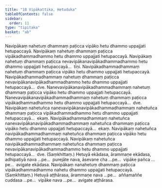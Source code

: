 ```yaml
---
title: "18 Vipākattika, Hetuduka"
tableOfContents: false
sidebar:
  order: 11
type: "tipitaka"
basket: "ab"
---
```



<DynamicBreadcrumb />

<Division number="38">

<Paragraph number="90">
Navipākaṃ nahetuṃ dhammaṃ paṭicca vipāko hetu dhammo uppajjati hetupaccayā. Navipākaṃ nahetuṃ dhammaṃ paṭicca vipākadhammadhammo hetu dhammo uppajjati hetupaccayā. Navipākaṃ nahetuṃ dhammaṃ paṭicca nevavipākanavipākadhammadhammo hetu dhammo uppajjati hetupaccayā…  tīṇi.
</Paragraph>

<Paragraph number="91">
Navipākadhammadhammaṃ nahetuṃ dhammaṃ paṭicca vipāko hetu dhammo uppajjati hetupaccayā. Navipākadhammadhammaṃ nahetuṃ dhammaṃ paṭicca nevavipākanavipākadhammadhammo hetu dhammo uppajjati hetupaccayā…  dve.
</Paragraph>

<Paragraph number="92">
Nanevavipākanavipākadhammadhammaṃ nahetuṃ dhammaṃ paṭicca vipāko hetu dhammo uppajjati hetupaccayā. Nanevavipākanavipākadhammadhammaṃ nahetuṃ dhammaṃ paṭicca vipākadhammadhammo hetu dhammo uppajjati hetupaccayā…  dve.
</Paragraph>

<Paragraph number="93">
Navipākaṃ nahetuñca nanevavipākanavipākadhammadhammaṃ nahetuñca dhammaṃ paṭicca vipākadhammadhammo hetu dhammo uppajjati hetupaccayā…  ekaṃ.
</Paragraph>

<Paragraph number="94">
Navipākadhammadhammaṃ nahetuñca nanevavipākanavipākadhammadhammaṃ nahetuñca dhammaṃ paṭicca vipāko hetu dhammo uppajjati hetupaccayā…  ekaṃ.
</Paragraph>

<Paragraph number="95">
Navipākaṃ nahetuñca navipākadhammadhammaṃ nahetuñca dhammaṃ paṭicca vipāko hetu dhammo uppajjati hetupaccayā. Navipākaṃ nahetuñca navipākadhammadhammaṃ nahetuñca dhammaṃ paṭicca nevavipākanavipākadhammadhammo hetu dhammo uppajjati hetupaccayā…  dve. (Saṃkhittaṃ.) Hetuyā ekādasa, ārammaṇe ekādasa, adhipatiyā nava …pe…  purejāte nava, āsevane cha …pe…  vipāke pañca …pe…  avigate ekādasa.
</Paragraph>

<Paragraph number="96">
Navipākaṃ nanahetuṃ dhammaṃ paṭicca vipākadhammadhammo nahetu dhammo uppajjati hetupaccayā. (Saṃkhittaṃ.) Hetuyā aṭṭhārasa, ārammaṇe nava …pe…  aññamaññe cuddasa …pe…  vipāke nava …pe…  avigate aṭṭhārasa.
</Paragraph>
</Division>